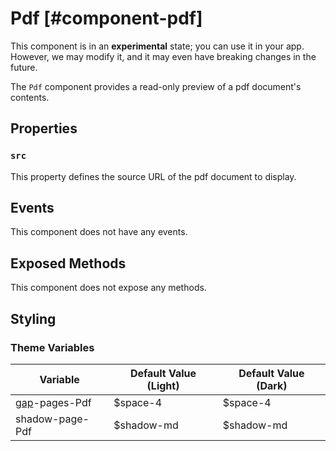 
# Pdf [#component-pdf]

<Callout type="warning" emoji="📔">This component is in an **experimental** state; you can use it in your app. However, we may modify it, and it may even have breaking changes in the future.</Callout>

The `Pdf` component provides a read-only preview of a pdf document's contents.

## Properties

### `src`

This property defines the source URL of the pdf document to display.

## Events

This component does not have any events.

## Exposed Methods

This component does not expose any methods.

## Styling

### Theme Variables

| Variable | Default Value (Light) | Default Value (Dark) |
| --- | --- | --- |
| [gap](../styles-and-themes/common-units/#size)-pages-Pdf | $space-4 | $space-4 |
| shadow-page-Pdf | $shadow-md | $shadow-md |
